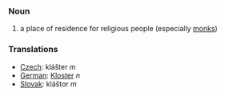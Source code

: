 ===Noun===
#a place of residence for religious people (especially [[monk]]s)

=== Translations ===

*[[Czech]]: klášter  ''m''
*[[German]]: [[Kloster]] ''n''
*[[Slovak]]: kláštor  ''m''